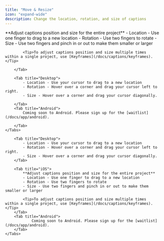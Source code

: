 ```yaml
---
title: "Move & Resize"
icon: "expand-wide"
description: Change the location, rotation, and size of captions
---
```



<div id="ios-tab">
    <Tabs>
        <Tab title="iOS">
            **Adjust captions position and size for the entire project**
            - Location - Use one finger to drag to a new location
            - Rotation - Use two fingers to rotate
            - Size - Use two fingers and pinch in or out to make them smaller or larger

            <Tip>To adjust captions position and size multiple times within a single project, use [Keyframes](/docs/captions/keyframes).</Tip>

        </Tab>

        <Tab title="Desktop">
            - Location - Use your cursor to drag to a new location
            - Rotation - Hover over a corner and drag your cursor left to right.
            - Size - Hover over a corner and drag your cursor diagonally.

        </Tab>
        <Tab title="Android">
            Coming soon to Android. Please sign up for the [waitlist](/docs/app/android).
            
        </Tab>
    </Tabs>
</div>


<div id="desktop-tab">
    <Tabs>
        
        <Tab title="Desktop">
            - Location - Use your cursor to drag to a new location
            - Rotation - Hover over a corner and drag your cursor left to right.
            - Size - Hover over a corner and drag your cursor diagonally.
        </Tab>

        <Tab title="iOS">
            **Adjust captions position and size for the entire project**
            - Location - Use one finger to drag to a new location
            - Rotation - Use two fingers to rotate
            - Size - Use two fingers and pinch in or out to make them smaller or larger

            <Tip>To adjust captions position and size multiple times within a single project, use [Keyframes](/docs/captions/keyframes).</Tip>
        </Tab>
        <Tab title="Android">
                Coming soon to Android. Please sign up for the [waitlist](/docs/app/android).
        </Tab>
    </Tabs>
</div>
